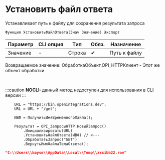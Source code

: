 ﻿---
sidebar_position: 4
description: Установить файл ответа  и другие функции для работы с HTTP-клиент в Открытом пакете интеграций - бесплатной open-source библиотеке интеграций для 1С:Предприятие 8, OneScript и CLI
keywords: [1C, 1С, 1С:Предприятие, 1С:Предприятие 8.3, API, Интеграция, Сервисы, Обмен, OneScript, CLI, HTTP-клиент]
---


# Установить файл ответа 
 Устанавливает путь к файлу для сохранения результата запроса



`Функция УстановитьФайлОтвета(Знач Значение) Экспорт`

  | Параметр | CLI опция | Тип | Обяз. | Назначение |
  |-|-|-|-|-|
  | Значение | - | Строка | &#x2714; | Путь к файлу |

  
  Возвращаемое значение:   ОбработкаОбъект.OPI_HTTPКлиент -  Этот же объект обработки

<br/>


:::caution
**NOCLI:** данный метод недоступен для использования в CLI версии
:::
<br/>


```bsl title="Пример использования для 1С:Предприятие/OneScript"
    URL = "https://bin.openintegrations.dev";
    URL = URL + "/get";

    ИВФ = ПолучитьИмяВременногоФайла();

    Результат = OPI_ЗапросыHTTP.НовыйЗапрос()
        .Инициализировать(URL)
        .УстановитьФайлОтвета(ИВФ) // <---
        .ОбработатьЗапрос("GET")
        .ВернутьИмяФайлаТелаОтвета();
```
    



```json title="Результат"
"C:\\Users\\bayse\\AppData\\Local\\Temp\\zxxibb22.rov"
```

